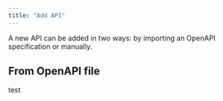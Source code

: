 ```yaml
---
title: "Add API"
---
```


A new API can be added in two ways: by importing an OpenAPI specification or manually.

## From OpenAPI file

test